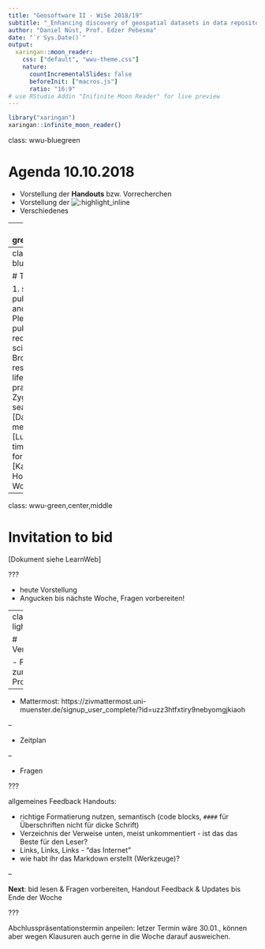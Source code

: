 ```yaml
---
title: "Geosoftware II - WiSe 2018/19"
subtitle: "_Enhancing discovery of geospatial datasets in data repositories_"
author: "Daniel Nüst, Prof. Edzer Pebesma"
date: "`r Sys.Date()`"
output:
  xaringan::moon_reader:
    css: ["default", "wwu-theme.css"]
    nature:
      countIncrementalSlides: false
      beforeInit: ["macros.js"]
      ratio: "16:9"
# use RStudio Addin "Inifinite Moon Reader" for live preview
---
```


```r
library("xaringan")
xaringan::infinite_moon_reader()
```

class: wwu-bluegreen

# Agenda 10.10.2018

- Vorstellung der **Handouts** bzw. Vorrecherchen
- Vorstellung der ![:highlight_inline](**invitation to bid**)
- Verschiedenes

---
class: wwu-green,center,middle

# Präsentation der Themen-Handouts

---
class: wwu-bluegreen

# Themen

1. scholarly publishing: history and future [Ilka Pleiser]
1. data publishing requirements in science [Carolin Bronowicz]
1. research data lifecycle & best practices [Cornelia Zygar]
1. academic search engines [Daniel Nüst]
1. metadata extraction [Lukas Jahnich]
1. time series data formats & libraries [Katharina Hovestadt, Carolin Wortmann]

---
class: wwu-green,center,middle

# Invitation to bid

[Dokument siehe LearnWeb]

???

- heute Vorstellung
- Angucken bis nächste Woche, Fragen vorbereiten!

---
class: wwu-lightgreen

# Verschiedenes

- Feedback zum Handout-Prozess

--

- Mattermost: https://zivmattermost.uni-muenster.de/signup_user_complete/?id=uzz3htfxtiry9nebyomgjkiaoh

--

- Zeitplan

--

- Fragen

???

allgemeines Feedback Handouts:

- richtige Formatierung nutzen, semantisch (code blocks, `####` für Überschriften nicht für dicke Schrift)
- Verzeichnis der Verweise unten, meist unkommentiert - ist das das Beste für den Leser?
- Links, Links, Links - "das Internet"
- wie habt ihr das Markdown erstellt (Werkzeuge)?

--

**Next**: bid lesen & Fragen vorbereiten, Handout Feedback & Updates bis Ende der Woche

???

Abchlusspräsentationstermin anpeilen: letzer Termin wäre 30.01., können aber wegen Klausuren auch gerne in die Woche darauf ausweichen.
